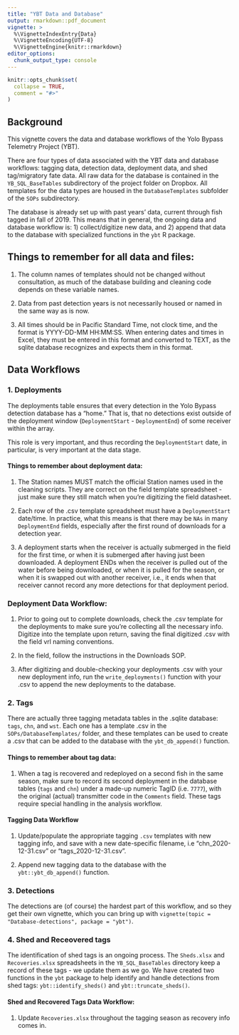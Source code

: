 ```yaml
---
title: "YBT Data and Database"
output: rmarkdown::pdf_document
vignette: >
  %\VignetteIndexEntry{Data}
  %\VignetteEncoding{UTF-8}
  %\VignetteEngine{knitr::rmarkdown}
editor_options: 
  chunk_output_type: console
---
```


```r
knitr::opts_chunk$set(
  collapse = TRUE,
  comment = "#>"
)
```


## Background

This vignette covers the data and database workflows of the Yolo Bypass Telemetry Project (YBT).

There are four types of data associated with the YBT data and database workflows: tagging data, detection data, deployment data, and shed tag/migratory fate data.  All raw data for the database is contained in the `YB_SQL_BaseTables` subdirectory of the project folder on Dropbox. All templates for the data types are housed in the `DatabaseTemplates` subfolder of the `SOPs` subdirectory.

The database is already set up with past years' data, current through fish tagged in fall of 2019.  This means that in general, the ongoing data and database workflow is: 1) collect/digitize new data, and 2) append that data to the database with specialized functions in the `ybt` R package.

## Things to remember for all data and files:

1. The column names of templates should not be changed without consultation, as much of the database building and cleaning code depends on these variable names.

2. Data from past detection years is not necessarily housed or named in the same way as is now.

3. All times should be in Pacific Standard Time, not clock time, and the format is YYYY-DD-MM HH:MM:SS.  When entering dates and times in Excel, they must be entered in this format and converted to TEXT, as the sqlite database recognizes and expects them in this format.


## Data Workflows

### 1. Deployments

The deployments table ensures that every detection in the Yolo Bypass detection database has a "home."  That is, that no detections exist outside of the deployment window (`DeploymentStart` - `DeploymentEnd`) of some receiver within the array.

This role is very important, and thus recording the `DeploymentStart` date, in particular, is very important at the data stage.

####  Things to remember about deployment data:

1. The Station names MUST match the official Station names used in the cleaning scripts.  They are correct on the field template spreadsheet - just make sure they still match when you're digitizing the field datasheet.

2. Each row of the .csv template spreadsheet must have a `DeploymentStart` date/time. In practice, what this means is that there may be `NAs` in many `DeploymentEnd` fields, especially after the first round of downloads for a detection year. 

3. A deployment starts when the receiver is actually submerged in the field for the first time, or when it is submerged after having just been downloaded.  A deployment ENDs when the receiver is pulled out of the water before being downloaded, or when it is pulled for the season, or when it is swapped out with another receiver, i.e., it ends when that receiver cannot record any more detections for that deployment period.

### Deployment  Data Workflow:

1. Prior to going out to complete downloads, check the .csv template for the deployments to make sure you're collecting all the necessary info.  Digitize into the template upon return, saving the final digitized .csv with the field vrl naming conventions.

2. In the field, follow the instructions in the Downloads SOP.

3. After digitizing and double-checking your deployments .csv with your new deployment info, run the `write_deployments()` function with your .csv to append the new deployments to the database.
 

### 2. Tags

There are actually three tagging metadata tables in the .sqlite database: `tags`, `chn`, and `wst`.  Each one has a template .csv in the `SOPs/DatabaseTemplates/` folder, and these templates can be used to create a .csv that can be added to the database with the `ybt_db_append()` function.

#### Things to remember about tag data:

1. When a tag is recovered and redeployed on a second fish in the same season, make sure to record its second deployment in the database tables (`tags` and `chn`) under a made-up numeric TagID (i.e. `7777`), with the original (actual) transmitter code in the `Comments` field.  These tags require special handling in the analysis workflow.

#### Tagging Data Workflow

1. Update/populate the appropriate tagging `.csv` templates with new tagging info, and save with a new date-specific filename, i.e "chn_2020-12-31.csv" or "tags_2020-12-31.csv".

2. Append new tagging data to the database with the `ybt::ybt_db_append()` function.


### 3. Detections

The detections are (of course) the hardest part of this workflow, and so they get their own vignette, which you can bring up with `vignette(topic = "Database-detections", package = "ybt")`.


### 4. Shed and Receovered tags

The identification of shed tags is an ongoing process.  The `Sheds.xlsx` and `Recoveries.xlsx` spreadsheets in the `YB_SQL_BaseTables` directory keep a record of these tags - we update them as we go.  We have created two functions in the `ybt` package to help identify and handle detections from shed tags: `ybt::identify_sheds()` and `ybt::truncate_sheds()`.

#### Shed and Recovered Tags Data Workflow:

1. Update `Recoveries.xlsx` throughout the tagging season as recovery info comes in.



